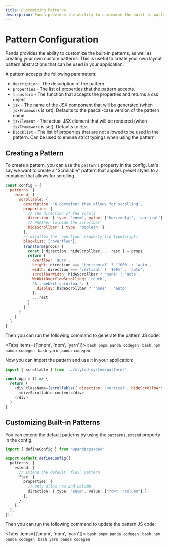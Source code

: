 ```yaml
---
title: Customizing Patterns
description: Panda provides the ability to customize the built-in patterns, as well as creating your own custom patterns. This is useful to create your own layout pattern abstractions that can be used in your application.
---
```


# Pattern Configuration

Panda provides the ability to customize the built-in patterns, as well as creating your own custom patterns. This is
useful to create your own layout pattern abstractions that can be used in your application.

A pattern accepts the following parameters:

- `description` - The description of the pattern
- `properties` - The list of properties that the pattern accepts.
- `transform` - The function that accepts the properties and returns a css object
- `jsx` - The name of the JSX component that will be generated (when `jsxFramework` is set). Defaults to the pascal-case version of
  the pattern name.
- `jsxElement` - The actual JSX element that will be rendered (when `jsxFramework` is set). Defaults to `div`.
- `blocklist` - The list of properties that are not allowed to be used in the pattern. Can be used to ensure strict
  typings when using the pattern.

## Creating a Pattern

To create a pattern, you can use the `patterns` property in the config. Let's say we want to create a "Scrollable"
pattern that applies preset styles to a container that allows for scrolling.

```js
const config = {
  patterns: {
    extend: {
      scrollable: {
        description: 'A container that allows for scrolling',
        properties: {
          // The direction of the scroll
          direction: { type: 'enum', value: ['horizontal', 'vertical'] },
          // Whether to hide the scrollbar
          hideScrollbar: { type: 'boolean' }
        },
        // disallow the `overflow` property (in TypeScript)
        blocklist: ['overflow'],
        transform(props) {
          const { direction, hideScrollbar, ...rest } = props
          return {
            overflow: 'auto',
            height: direction === 'horizontal' ? '100%' : 'auto',
            width: direction === 'vertical' ? '100%' : 'auto',
            scrollbarWidth: hideScrollbar ? 'none' : 'auto',
            WebkitOverflowScrolling: 'touch',
            '&::-webkit-scrollbar': {
              display: hideScrollbar ? 'none' : 'auto'
            },
            ...rest
          }
        }
      }
    }
  }
}
```

Then you can run the following command to generate the pattern JS code:

<Tabs items={['pnpm', 'npm', 'yarn']}>
  <Tab>
    ```bash
    pnpm panda codegen
    ```
  </Tab>
  <Tab>
    ```bash
    npm panda codegen
    ```
  </Tab>
  <Tab>
    ```bash
    yarn panda codegen
    ```
  </Tab>
</Tabs>

Now you can import the pattern and use it in your application:

```js
import { scrollable } from '../styled-system/patterns'

const App = () => {
  return (
    <div className={scrollable({ direction: 'vertical', hideScrollbar: true })}>
      <div>Scrollable content</div>
    </div>
  )
}
```

## Customizing Built-in Patterns

You can extend the default patterns by using the `patterns.extend` property in the config.


```ts filename="panda.config.ts"
import { defineConfig } from '@pandacss/dev'

export default defineConfig({
  patterns: {
    extend: {
      // Extend the default `flex` pattern
      flex: {
        properties: {
          // only allow row and column
          direction: { type: "enum", value: ["row", "column"] },
        },
      },
    },
  },
});
```

Then you can run the following command to update the pattern JS code:

<Tabs items={['pnpm', 'npm', 'yarn']}>
  <Tab>
    ```bash
    pnpm panda codegen
    ```
  </Tab>
  <Tab>
    ```bash
    npm panda codegen
    ```
  </Tab>
  <Tab>
    ```bash
    yarn panda codegen
    ```
  </Tab>
</Tabs>
